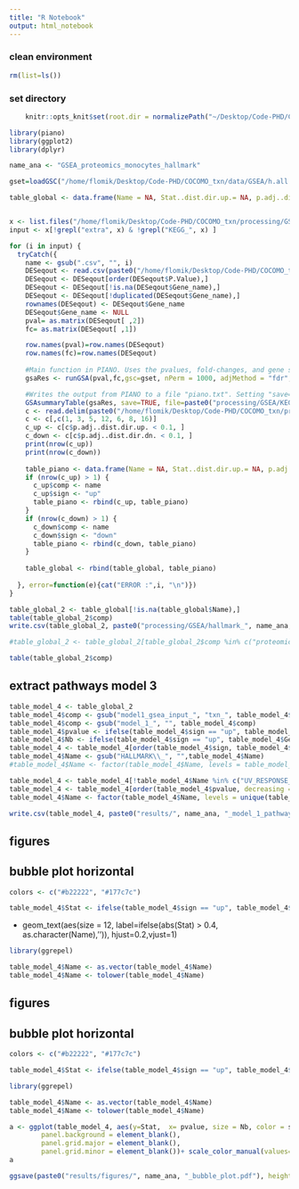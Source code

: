 ```yaml
---
title: "R Notebook"
output: html_notebook
---
```



### clean environment
```r
rm(list=ls())
```

### set directory
```r
    knitr::opts_knit$set(root.dir = normalizePath("~/Desktop/Code-PHD/COCOMO_txn/")) 
```

```r
library(piano)
library(ggplot2)
library(dplyr)
```

```r
name_ana <- "GSEA_proteomics_monocytes_hallmark"
```

```r
gset=loadGSC("/home/flomik/Desktop/Code-PHD/COCOMO_txn/data/GSEA/h.all.v7.5.1.symbols.gmt")
```



```r
table_global <- data.frame(Name = NA, Stat..dist.dir.up.= NA, p.adj..dist.dir.up.= NA, Genes..up. = NA, Stat..dist.dir.dn.= NA, p.adj..dist.dir.dn.= NA, Genes..down. = NA, comp = NA, sign = NA)


x <- list.files("/home/flomik/Desktop/Code-PHD/COCOMO_txn/processing/GSEA")
input <- x[!grepl("extra", x) & !grepl("KEGG_", x) ]

for (i in input) {
  tryCatch({
    name <- gsub(".csv", "", i)
    DESeqout <- read.csv(paste0("/home/flomik/Desktop/Code-PHD/COCOMO_txn/processing/GSEA/", i))
    DESeqout <- DESeqout[order(DESeqout$P.Value),]
    DESeqout <- DESeqout[!is.na(DESeqout$Gene_name),]
    DESeqout <- DESeqout[!duplicated(DESeqout$Gene_name),]
    rownames(DESeqout) <- DESeqout$Gene_name
    DESeqout$Gene_name <- NULL
    pval= as.matrix(DESeqout[ ,2]) 
    fc= as.matrix(DESeqout[ ,1]) 

    row.names(pval)=row.names(DESeqout)
    row.names(fc)=row.names(DESeqout)
  
    #Main function in PIANO. Uses the pvalues, fold-changes, and gene sets. 
    gsaRes <- runGSA(pval,fc,gsc=gset, nPerm = 1000, adjMethod = "fdr", gsSizeLim=c(10,800))

    #Writes the output from PIANO to a file "piano.txt". Setting "save=FALSE" simply shows the result from PIANO
    GSAsummaryTable(gsaRes, save=TRUE, file=paste0("processing/GSEA/KEGG_", name_ana, "_",name[i], "_2.txt"))
    c <- read.delim(paste0("/home/flomik/Desktop/Code-PHD/COCOMO_txn/processing/GSEA/KEGG_", name_ana, "_", name[i], "_2.txt"))
    c <- c[,c(1, 3, 5, 12, 6, 8, 16)]
    c_up <- c[c$p.adj..dist.dir.up. < 0.1, ]
    c_down <- c[c$p.adj..dist.dir.dn. < 0.1, ]
    print(nrow(c_up))
    print(nrow(c_down))
    
    table_piano <- data.frame(Name = NA, Stat..dist.dir.up.= NA, p.adj..dist.dir.up.= NA, Genes..up. = NA, Stat..dist.dir.dn.= NA, p.adj..dist.dir.dn.= NA, Genes..down. = NA, comp = NA, sign = NA)
    if (nrow(c_up) > 1) {
      c_up$comp <- name
      c_up$sign <- "up"
      table_piano <- rbind(c_up, table_piano)
    }
    if (nrow(c_down) > 1) {
      c_down$comp <- name
      c_down$sign <- "down"
      table_piano <- rbind(c_down, table_piano)
    }
    
    table_global <- rbind(table_global, table_piano)
    
  }, error=function(e){cat("ERROR :",i, "\n")})
}
```


```r
table_global_2 <- table_global[!is.na(table_global$Name),]
table(table_global_2$comp)
write.csv(table_global_2, paste0("processing/GSEA/hallmark_", name_ana, "_all_comparisons.csv"))
```

```r
#table_global_2 <- table_global_2[table_global_2$comp %in% c("proteomics_monocytes_CB", "proteomics_norm_monocytes_CB"),]
```

```r
table(table_global_2$comp)
```
## extract pathways model 3
```r
table_model_4 <- table_global_2
table_model_4$comp <- gsub("model1_gsea_input_", "txn_", table_model_4$comp)
table_model_4$comp <- gsub("model_1_", "", table_model_4$comp)
table_model_4$pvalue <- ifelse(table_model_4$sign == "up", table_model_4$p.adj..dist.dir.up., table_model_4$p.adj..dist.dir.dn.)
table_model_4$Nb <- ifelse(table_model_4$sign == "up", table_model_4$Genes..up., table_model_4$Genes..down.)
table_model_4 <- table_model_4[order(table_model_4$sign, table_model_4$pvalue, table_model_4$Nb, decreasing = TRUE),]
table_model_4$Name <- gsub("HALLMARK\\_", "",table_model_4$Name)
#table_model_4$Name <- factor(table_model_4$Name, levels = table_model_4$Name)
```

```r
table_model_4 <- table_model_4[!table_model_4$Name %in% c("UV_RESPONSE_UP", "ESTROGEN_RESPONSE_EARLY", "ALLOGRAFT_REJECTION", "APICAL_JUNCTION", "MYOGENESIS"),]
table_model_4 <- table_model_4[order(table_model_4$pvalue, decreasing = TRUE),]
table_model_4$Name <- factor(table_model_4$Name, levels = unique(table_model_4$Name))
```

```r
write.csv(table_model_4, paste0("results/", name_ana, "_model_1_pathways_clean_proteomics_monocytes.csv"))
```

## figures
## bubble plot horizontal

```r
colors <- c("#b22222", "#177c7c")
```


```r
table_model_4$Stat <- ifelse(table_model_4$sign == "up", table_model_4$Stat..dist.dir.up., -table_model_4$Stat..dist.dir.dn.)
```

+
  geom_text(aes(size = 12, label=ifelse(abs(Stat) > 0.4, as.character(Name),'')), hjust=0.2,vjust=1)

```r
library(ggrepel)
```

```r
table_model_4$Name <- as.vector(table_model_4$Name)
table_model_4$Name <- tolower(table_model_4$Name)
```

## figures
## bubble plot horizontal

```r
colors <- c("#b22222", "#177c7c")
```


```r
table_model_4$Stat <- ifelse(table_model_4$sign == "up", table_model_4$Stat..dist.dir.up., -table_model_4$Stat..dist.dir.dn.)
```

```r
library(ggrepel)
```

```r
table_model_4$Name <- as.vector(table_model_4$Name)
table_model_4$Name <- tolower(table_model_4$Name)
```

```r
a <- ggplot(table_model_4, aes(y=Stat,  x= pvalue, size = Nb, color = sign, label = Name))+geom_point()+theme_light()+ labs(title="", x="", y="", fill="")+ theme(
        panel.background = element_blank(),
        panel.grid.major = element_blank(), 
        panel.grid.minor = element_blank())+ scale_color_manual(values=colors)+ylab("Piano Statistics")+xlab("P.value")+ geom_text_repel(box.padding = 0.5, size = 4)+facet_grid( ~ comp)
a

ggsave(paste0("results/figures/", name_ana, "_bubble_plot.pdf"), height = 8, width = 15)
```

